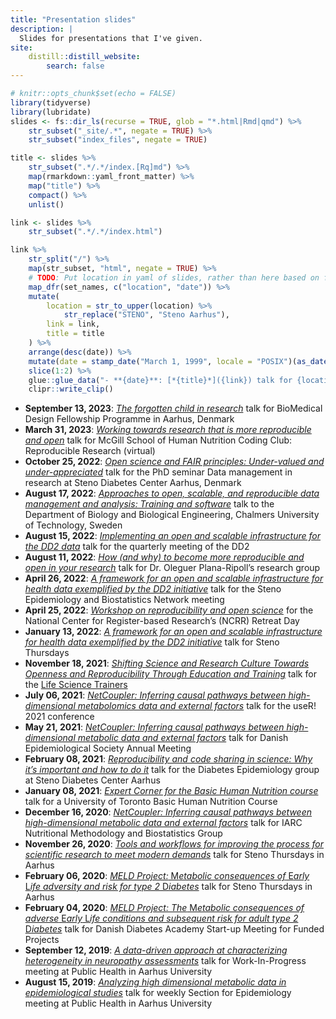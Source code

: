 ```yaml
---
title: "Presentation slides"
description: |
  Slides for presentations that I've given.
site: 
    distill::distill_website:
        search: false
---
```


```r
# knitr::opts_chunk$set(echo = FALSE)
library(tidyverse)
library(lubridate)
slides <- fs::dir_ls(recurse = TRUE, glob = "*.html|Rmd|qmd") %>% 
    str_subset("_site/.*", negate = TRUE) %>% 
    str_subset("index_files", negate = TRUE)

title <- slides %>% 
    str_subset(".*/.*/index.[Rq]md") %>% 
    map(rmarkdown::yaml_front_matter) %>% 
    map("title") %>% 
    compact() %>% 
    unlist()

link <- slides %>% 
    str_subset(".*/.*/index.html") 

link %>%
    str_split("/") %>%
    map(str_subset, "html", negate = TRUE) %>%
    # TODO: Put location in yaml of slides, rather than here based on filename
    map_dfr(set_names, c("location", "date")) %>%
    mutate(
        location = str_to_upper(location) %>%
            str_replace("STENO", "Steno Aarhus"),
        link = link,
        title = title
    ) %>%
    arrange(desc(date)) %>%
    mutate(date = stamp_date("March 1, 1999", locale = "POSIX")(as_date(date))) %>%
    slice(1:2) %>%
    glue::glue_data("- **{date}**: [*{title}*]({link}) talk for {location}") %>%
    clipr::write_clip()
```

-   **September 13, 2023**: [*The forgotten child in research*](s/2023-09-13/index.html) talk for BioMedical Design Fellowship Programme in Aarhus, Denmark
-   **March 31, 2023**: [*Working towards research that is more reproducible and open*](s/2023-03-31/index.html) talk for McGill School of Human Nutrition Coding Club: Reproducible Research (virtual)
-   **October 25, 2022**: [*Open science and FAIR principles: Under-valued and under-appreciated*](steno/2022-10-25/index.html) talk for the PhD seminar Data management in research at Steno Diabetes Center Aarhus, Denmark
-   **August 17, 2022**: [*Approaches to open, scalable, and reproducible data management and analysis: Training and software*](misc/2022-08-17/index.html) talk to the Department of Biology and Biological Engineering, Chalmers University of Technology, Sweden
-   **August 15, 2022**: [*Implementing an open and scalable infrastructure for the DD2 data*](misc/2022-08-15/index.html) talk for the quarterly meeting of the DD2
-   **August 11, 2022**: [*How (and why) to become more reproducible and open in your research*](au/2022-08-11/index.html) talk for Dr. Oleguer Plana-Ripoll's research group
-   **April 26, 2022**: [*A framework for an open and scalable infrastructure for health data exemplified by the DD2 initiative*](steno/2022-04-26/index.html) talk for the Steno Epidemiology and Biostatistics Network meeting
-   **April 25, 2022**: [*Workshop on reproducibility and open science*](au/2022-04-25/index.html) for the National Center for Register-based Research's (NCRR) Retreat Day
-   **January 13, 2022**: [*A framework for an open and scalable infrastructure for health data exemplified by the DD2 initiative*](steno/2022-01-13/index.html) talk for Steno Thursdays
-   **November 18, 2021**: [*Shifting Science and Research Culture Towards Openness and Reproducibility Through Education and Training*](misc/2021-11-18/index.html) talk for the [Life Science Trainers](https://lifescitrainers.org/2021/11/09/november-2021-how-i-teach-life-scientists-r/)
-   **July 06, 2021**: [*NetCoupler: Inferring causal pathways between high-dimensional metabolomics data and external factors*](user/2021-07-06/index.html) talk for the useR! 2021 conference
-   **May 21, 2021**: [*NetCoupler: Inferring causal pathways between high-dimensional metabolic data and external factors*](des/2021-05-21/index.html) talk for Danish Epidemiological Society Annual Meeting
-   **February 08, 2021**: [*Reproducibility and code sharing in science: Why it's important and how to do it*](steno/2021-02-08/index.html) talk for the Diabetes Epidemiology group at Steno Diabetes Center Aarhus
-   **January 08, 2021**: [*Expert Corner for the Basic Human Nutrition course*](misc/2021-01-08/index.html) talk for a University of Toronto Basic Human Nutrition Course
-   **December 16, 2020**: [*NetCoupler: Inferring causal pathways between high-dimensional metabolic data and external factors*](iarc/2020-12-16/index.html) talk for IARC Nutritional Methodology and Biostatistics Group
-   **November 26, 2020**: [*Tools and workflows for improving the process for scientific research to meet modern demands*](steno/2020-11-26/index.html) talk for Steno Thursdays in Aarhus
-   **February 06, 2020**: [*MELD Project:* M*etabolic consequences of* E*arly* L*ife adversity and risk for type 2* D*iabetes*](steno/2020-02-06/index.html) talk for Steno Thursdays in Aarhus
-   **February 04, 2020**: [*MELD Project: The* M*etabolic consequences of adverse* E*arly* L*ife conditions and subsequent risk for adult type 2* D*iabetes*](dda/2020-02-04/index.html) talk for Danish Diabetes Academy Start-up Meeting for Funded Projects
-   **September 12, 2019**: [*A data-driven approach at characterizing heterogeneity in neuropathy assessments*](au-ph/2019-09-12/index.html) talk for Work-In-Progress meeting at Public Health in Aarhus University
-   **August 15, 2019**: [*Analyzing high dimensional metabolic data in epidemiological studies*](au-ph/2019-08-15/slides.html) talk for weekly Section for Epidemiology meeting at Public Health in Aarhus University

